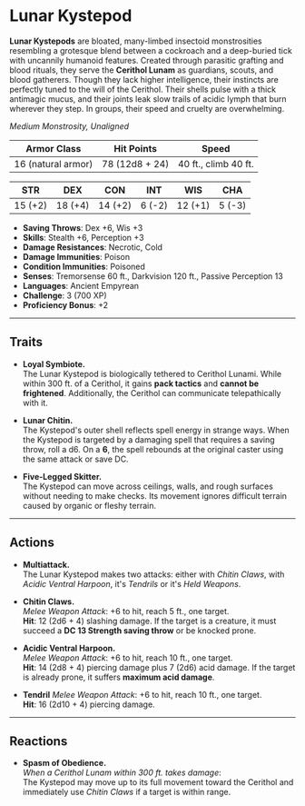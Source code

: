 
# Lunar Kystepod

<BlendedImage src='/library/images/Kystepod.webp' alt='Kystepod' />

**Lunar Kystepods** are bloated, many-limbed insectoid monstrosities resembling a grotesque blend between a cockroach and a deep-buried tick with uncannily humanoid features. Created through parasitic grafting and blood rituals, they serve the **Cerithol Lunam** as guardians, scouts, and blood gatherers. Though they lack higher intelligence, their instincts are perfectly tuned to the will of the Cerithol. Their shells pulse with a thick antimagic mucus, and their joints leak slow trails of acidic lymph that burn wherever they step. In groups, their speed and cruelty are overwhelming.

_Medium Monstrosity, Unaligned_

| **Armor Class**    | **Hit Points** | **Speed**            |
| ------------------ | -------------- | -------------------- |
| 16 (natural armor) | 78 (12d8 + 24) | 40 ft., climb 40 ft. |

| **STR** | **DEX** | **CON** | **INT** | **WIS** | **CHA** |
| ------- | ------- | ------- | ------- | ------- | ------- |
| 15 (+2) | 18 (+4) | 14 (+2) | 6 (-2)  | 12 (+1) | 5 (-3)  |

- **Saving Throws**: Dex +6, Wis +3
- **Skills**: Stealth +6, Perception +3
- **Damage Resistances**: Necrotic, Cold
- **Damage Immunities**: Poison
- **Condition Immunities**: Poisoned
- **Senses**: Tremorsense 60 ft., Darkvision 120 ft., Passive Perception 13
- **Languages**: Ancient Empyrean
- **Challenge**: 3 (700 XP)
- **Proficiency Bonus**: +2

---

## Traits

- **Loyal Symbiote.**  
  The Lunar Kystepod is biologically tethered to Cerithol Lunami. While within 300 ft. of a Cerithol, it gains **pack tactics** and **cannot be frightened**. Additionally, the Cerithol can communicate telepathically with it.

- **Lunar Chitin.**  
  The Kystepod's outer shell reflects spell energy in strange ways. When the Kystepod is targeted by a damaging spell that requires a saving throw, roll a d6. On a **6**, the spell rebounds at the original caster using the same attack or save DC.

- **Five-Legged Skitter.**  
  The Kystepod can move across ceilings, walls, and rough surfaces without needing to make checks. Its movement ignores difficult terrain caused by organic or fleshy terrain.

---

## Actions

- **Multiattack.**  
  The Lunar Kystepod makes two attacks: either with _Chitin Claws_, with _Acidic Ventral Harpoon_, it's _Tendrils_ or it's _Held Weapons_.

- **Chitin Claws.**  
  _Melee Weapon Attack_: +6 to hit, reach 5 ft., one target.  
  **Hit**: 12 (2d6 + 4) slashing damage. If the target is a creature, it must succeed a **DC 13 Strength saving throw** or be knocked prone.

- **Acidic Ventral Harpoon.**  
  _Melee Weapon Attack_: +6 to hit, reach 10 ft., one target.  
  **Hit**: 14 (2d8 + 4) piercing damage plus 7 (2d6) acid damage. If the target is already prone, it suffers **maximum acid damage**.

- **Tendril**
  _Melee Weapon Attack_: +6 to hit, reach 10 ft., one target.  
  **Hit**: 16 (2d10 + 4) piercing damage.

---

## Reactions

- **Spasm of Obedience.**  
  _When a Cerithol Lunam within 300 ft. takes damage_:  
  The Kystepod may move up to its full movement toward the Cerithol and immediately use _Chitin Claws_ if a target is within range.
